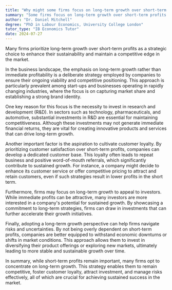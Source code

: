 ```yaml
---
title: "Why might some firms focus on long-term growth over short-term profits?"
summary: "Some firms focus on long-term growth over short-term profits to ensure sustainability and competitive advantage in the market."
author: "Dr. Daniel Mitchell"
degree: "PhD in Labour Economics, University College London"
tutor_type: "IB Economics Tutor"
date: 2024-07-27
---
```


Many firms prioritize long-term growth over short-term profits as a strategic choice to enhance their sustainability and maintain a competitive edge in the market.

In the business landscape, the emphasis on long-term growth rather than immediate profitability is a deliberate strategy employed by companies to ensure their ongoing viability and competitive positioning. This approach is particularly prevalent among start-ups and businesses operating in rapidly changing industries, where the focus is on capturing market share and establishing a strong brand identity.

One key reason for this focus is the necessity to invest in research and development (R&D). In sectors such as technology, pharmaceuticals, and automotive, substantial investments in R&D are essential for maintaining competitiveness. Although these investments may not generate immediate financial returns, they are vital for creating innovative products and services that can drive long-term growth.

Another important factor is the aspiration to cultivate customer loyalty. By prioritizing customer satisfaction over short-term profits, companies can develop a dedicated customer base. This loyalty often leads to repeat business and positive word-of-mouth referrals, which significantly contribute to sustained growth. For instance, a company might decide to enhance its customer service or offer competitive pricing to attract and retain customers, even if such strategies result in lower profits in the short term.

Furthermore, firms may focus on long-term growth to appeal to investors. While immediate profits can be attractive, many investors are more interested in a company's potential for sustained growth. By showcasing a commitment to long-term strategies, firms can draw in investments that can further accelerate their growth initiatives.

Finally, adopting a long-term growth perspective can help firms navigate risks and uncertainties. By not being overly dependent on short-term profits, companies are better equipped to withstand economic downturns or shifts in market conditions. This approach allows them to invest in diversifying their product offerings or exploring new markets, ultimately leading to more stable and sustainable growth over time.

In summary, while short-term profits remain important, many firms opt to concentrate on long-term growth. This strategy enables them to remain competitive, foster customer loyalty, attract investment, and manage risks effectively, all of which are crucial for achieving sustained success in the market.
    